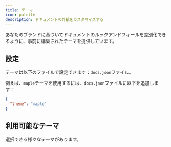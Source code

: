 ```yaml
---
title: テーマ
icon: palette
description: ドキュメントの外観をカスタマイズする
---
```



あなたのブランドに基づいてドキュメントのルックアンドフィールを差別化できるように、事前に構築されたテーマを提供しています。

## 設定

テーマは以下のファイルで設定できます：`docs.json`ファイル。

例えば、`maple`テーマを使用するには、`docs.json`ファイルに以下を追加します：

```json
{
  "theme": "maple"
}
```

## 利用可能なテーマ

選択できる様々なテーマがあります。

<br />

<ThemeCard title="Mint" description="Classic documentation theme with time-tested layouts and familiar navigation." image="/images/themes/mint.png" href="https://mint.mintlify.app" />

<ThemeCard title="Maple" description="Modern, clean aesthetics perfect for AI and SaaS products." image="/images/themes/maple.png" href="https://maple.mintlify.app" />

<ThemeCard title="Palm" description="Sophisticated fintech theme with deep customization for enterprise documentation." image="/images/themes/palm.png" href="https://palm.mintlify.app" />

<ThemeCard title="Willow" description="Stripped-back essentials for distraction-free documentation." image="/images/themes/willow.png" href="https://willow.mintlify.app" />

<ThemeCard title="Linden" description="Retro terminal vibes with monospace fonts for that 80s hacker aesthetic." image="/images/themes/linden.png" href="https://linden.mintlify.app" />
